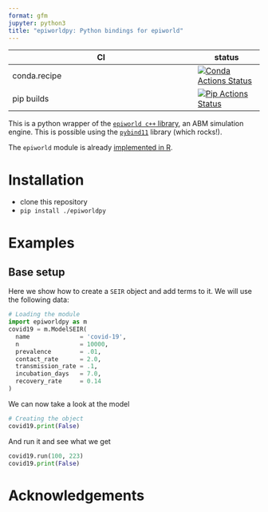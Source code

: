 ```yaml
---
format: gfm
jupyter: python3
title: "epiworldpy: Python bindings for epiworld"
---
```



|      CI              | status |
|----------------------|--------|
| conda.recipe         | [![Conda Actions Status][actions-conda-badge]][actions-conda-link] |
| pip builds           | [![Pip Actions Status][actions-pip-badge]][actions-pip-link] |

This is a python wrapper of the [`epiworld c++` library][epiworld-git], an ABM
simulation engine. This is possible using the
[`pybind11`][] library (which rocks!).

[`pybind11`]: https://pybind11.readthedocs.io/en/stable/

The `epiworld` module is already
[implemented in R](https://github.com/UofUEpiBio/epiworldR){target="_blank"}.


[epiworld-git]: https://github.com/UofUEpiBio/epiworld
[gitter-badge]:            https://badges.gitter.im/pybind/Lobby.svg
[gitter-link]:             https://gitter.im/pybind/Lobby
[actions-badge]:           https://github.boozallencsn.com/VegaYon-George/epiworldpy/workflows/Tests/badge.svg
[actions-conda-link]:      https://github.boozallencsn.com/VegaYon-George/epiworldpy/actions?query=workflow%3AConda
[actions-conda-badge]:     https://github.boozallencsn.com/VegaYon-George/epiworldpy/actions/workflows/conda.yml/badge.svg
[actions-pip-link]:        https://github.boozallencsn.com/VegaYon-George/epiworldpy/actions?query=workflow%3APip
[actions-pip-badge]:       https://github.boozallencsn.com/VegaYon-George/epiworldpy/actions/workflows/pip.yml/badge.svg
[actions-wheels-link]:     https://github.boozallencsn.com/VegaYon-George/epiworldpy/actions?query=workflow%3AWheels
[actions-wheels-badge]:    https://github.boozallencsn.com/VegaYon-George/epiworldpy/workflows/Wheels/badge.svg

# Installation


- clone this repository
- `pip install ./epiworldpy`


# Examples 

## Base setup

Here we show how to create a `SEIR` object and add terms to it. We will use the following data:

```python
# Loading the module
import epiworldpy as m
covid19 = m.ModelSEIR(
  name              = 'covid-19',
  n                 = 10000,
  prevalence        = .01,
  contact_rate      = 2.0,
  transmission_rate = .1,
  incubation_days   = 7.0,
  recovery_rate     = 0.14
)

```

We can now take a look at the model

```python
# Creating the object
covid19.print(False)
```

And run it and see what we get

```python
covid19.run(100, 223)
covid19.print(False)
```

[`cibuildwheel`]:          https://cibuildwheel.readthedocs.io


# Acknowledgements

